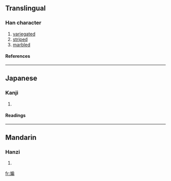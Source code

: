 ==Translingual==
===Han character===
{{Han char|rn=67|rad=文|as=09|sn=13|four=0242<sub>7</sub>|canj=卜大竹尸月 (YKHSB), 卜大戈尸月 (YKISB)}}
# [[variegated]]
# [[striped]]
# [[marbled]]
====References====
{{Han ref|kx=0477.120|dkj=13471|dj=0835.120|hdz=32170.210|uh=6592|ud=26002|bh=DDBD|bd=56765}}
----
==Japanese==
===Kanji===
{{ja-kanji|grade=|rs=文09}}
# {{defn|Japanese}} 
====Readings====
{{ja-readings|on=[[はん]] (han), [[へん]] (hen)|kun=[[まだら]] (madara)}}
----
==Mandarin==
===Hanzi===
{{cmn-hanzi|pin=[[bān]] ([[ban1]])|wg=pan<sup>1</sup>}}
# {{defn|Mandarin}}

[[fr:斒]]